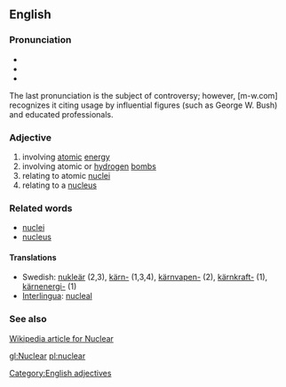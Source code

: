 ==English==
===Pronunciation===
*{{IPA|/ˈnuklɛɚ/ ''or'' /ˈnukliɚ/ (''Canadian'') '' or '' nu-ky&-l&r}}
*{{Audio|en-ca-nuclear.ogg|Audio (CA)}}
*{{audio|en-us-nuclear.ogg|Audio (US)}}
The last pronunciation is the subject of controversy; however, [m-w.com] recognizes it citing usage by influential figures (such as George W. Bush) and educated professionals.

===Adjective===
# involving [[atomic]] [[energy]]
# involving atomic or [[hydrogen]] [[bomb]]s
# relating to atomic [[nuclei]]
# relating to a [[nucleus]]

===Related words===
* [[nuclei]]
* [[nucleus]]

====Translations====
*Swedish: [[nukleär]] (2,3), [[kärn-]] (1,3,4), [[kärnvapen-]] (2), [[kärnkraft-]] (1), [[kärnenergi-]] (1)
*[[Interlingua]]: [[nucleal]]

===See also===
[http://en.wikipedia.org/wiki/Nuclear Wikipedia article for Nuclear]

[[Category:English adjectives]]

[[gl:Nuclear]]
[[pl:nuclear]]